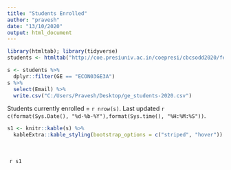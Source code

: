```yaml
---
title: "Students Enrolled"
author: "pravesh"
date: "13/10/2020"
output: html_document
---
```



```r
library(htmltab); library(tidyverse)
students <- htmltab("http://coe.presiuniv.ac.in/coepresi/cbcsodd2020/fetchdata.php", 2)

s <- students %>% 
  dplyr::filter(GE == "ECON03GE3A")
s %>% 
  select(Email) %>% 
  write.csv("C:/Users/Pravesh/Desktop/ge_students-2020.csv")
```

Students currently enrolled = `r nrow(s)`. Last updated `r  c(format(Sys.Date(), "%d-%b-%Y"),format(Sys.time(), "%H:%M:%S"))`.

```r
s1 <- knitr::kable(s) %>% 
  kableExtra::kable_styling(bootstrap_options = c("striped", "hover"))
```

<div style="width:800px;line-height:3em;overflow:scroll;padding:5px;">
`r s1` 
</div>
